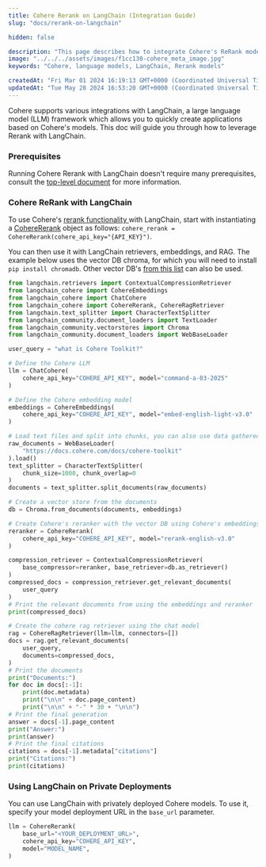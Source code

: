 ```yaml
---
title: Cohere Rerank on LangChain (Integration Guide)
slug: "docs/rerank-on-langchain"

hidden: false

description: "This page describes how to integrate Cohere's ReRank models with LangChain."
image: "../../../assets/images/f1cc130-cohere_meta_image.jpg"  
keywords: "Cohere, language models, LangChain, Rerank models"

createdAt: "Fri Mar 01 2024 16:19:13 GMT+0000 (Coordinated Universal Time)"
updatedAt: "Tue May 28 2024 16:53:20 GMT+0000 (Coordinated Universal Time)"
---
```

Cohere supports various integrations with LangChain, a large language model (LLM) framework which allows you to quickly create applications based on Cohere's models. This doc will guide you through how to leverage Rerank with LangChain. 

### Prerequisites

Running Cohere Rerank with LangChain doesn't require many prerequisites, consult the [top-level document](/docs/cohere-and-langchain) for more information.

### Cohere ReRank with LangChain

To use Cohere's [rerank functionality ](/docs/reranking) with LangChain, start with instantiating a [CohereRerank](https://github.com/langchain-ai/langchain/blob/master/libs/langchain/langchain/retrievers/document_compressors/cohere_rerank.py) object as follows: `cohere_rerank = CohereRerank(cohere_api_key="{API_KEY}")`.

You can then use it with LangChain retrievers, embeddings, and RAG. The example below uses the vector DB chroma, for which you will need to install `pip install chromadb`. Other vector DB's [from this list](https://python.langchain.com/docs/integrations/vectorstores) can also be used.

```python PYTHON
from langchain.retrievers import ContextualCompressionRetriever
from langchain_cohere import CohereEmbeddings
from langchain_cohere import ChatCohere
from langchain_cohere import CohereRerank, CohereRagRetriever
from langchain.text_splitter import CharacterTextSplitter
from langchain_community.document_loaders import TextLoader
from langchain_community.vectorstores import Chroma
from langchain_community.document_loaders import WebBaseLoader

user_query = "what is Cohere Toolkit?"

# Define the Cohere LLM
llm = ChatCohere(
    cohere_api_key="COHERE_API_KEY", model="command-a-03-2025"
)

# Define the Cohere embedding model
embeddings = CohereEmbeddings(
    cohere_api_key="COHERE_API_KEY", model="embed-english-light-v3.0"
)

# Load text files and split into chunks, you can also use data gathered elsewhere in your application
raw_documents = WebBaseLoader(
    "https://docs.cohere.com/docs/cohere-toolkit"
).load()
text_splitter = CharacterTextSplitter(
    chunk_size=1000, chunk_overlap=0
)
documents = text_splitter.split_documents(raw_documents)

# Create a vector store from the documents
db = Chroma.from_documents(documents, embeddings)

# Create Cohere's reranker with the vector DB using Cohere's embeddings as the base retriever
reranker = CohereRerank(
    cohere_api_key="COHERE_API_KEY", model="rerank-english-v3.0"
)

compression_retriever = ContextualCompressionRetriever(
    base_compressor=reranker, base_retriever=db.as_retriever()
)
compressed_docs = compression_retriever.get_relevant_documents(
    user_query
)
# Print the relevant documents from using the embeddings and reranker
print(compressed_docs)

# Create the cohere rag retriever using the chat model
rag = CohereRagRetriever(llm=llm, connectors=[])
docs = rag.get_relevant_documents(
    user_query,
    documents=compressed_docs,
)
# Print the documents
print("Documents:")
for doc in docs[:-1]:
    print(doc.metadata)
    print("\n\n" + doc.page_content)
    print("\n\n" + "-" * 30 + "\n\n")
# Print the final generation
answer = docs[-1].page_content
print("Answer:")
print(answer)
# Print the final citations
citations = docs[-1].metadata["citations"]
print("Citations:")
print(citations)
```

### Using LangChain on Private Deployments

You can use LangChain with privately deployed Cohere models. To use it, specify your model deployment URL in the `base_url` parameter.

```python PYTHON
llm = CohereRerank(
    base_url="<YOUR_DEPLOYMENT_URL>",
    cohere_api_key="COHERE_API_KEY",
    model="MODEL_NAME",
)
```